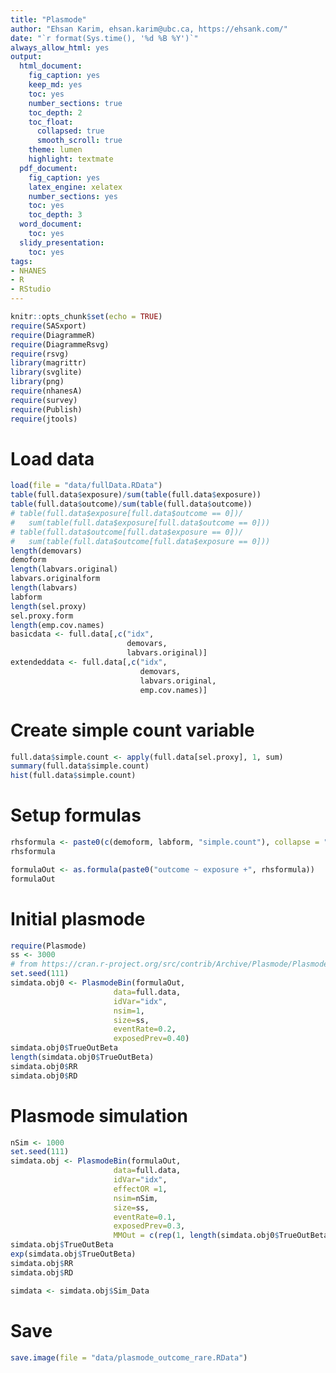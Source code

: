 ```yaml
---
title: "Plasmode"
author: "Ehsan Karim, ehsan.karim@ubc.ca, https://ehsank.com/"
date: "`r format(Sys.time(), '%d %B %Y')`"
always_allow_html: yes
output:
  html_document:
    fig_caption: yes
    keep_md: yes
    toc: yes
    number_sections: true
    toc_depth: 2
    toc_float: 
      collapsed: true
      smooth_scroll: true
    theme: lumen
    highlight: textmate
  pdf_document:
    fig_caption: yes
    latex_engine: xelatex
    number_sections: yes
    toc: yes
    toc_depth: 3
  word_document:
    toc: yes
  slidy_presentation:
    toc: yes  
tags:
- NHANES
- R
- RStudio
---
```


```r
knitr::opts_chunk$set(echo = TRUE)
require(SASxport)
require(DiagrammeR)
require(DiagrammeRsvg)
require(rsvg)
library(magrittr)
library(svglite)
library(png)
require(nhanesA)
require(survey)
require(Publish)
require(jtools)
```

# Load data

```r
load(file = "data/fullData.RData") 
table(full.data$exposure)/sum(table(full.data$exposure))
table(full.data$outcome)/sum(table(full.data$outcome))
# table(full.data$exposure[full.data$outcome == 0])/
#   sum(table(full.data$exposure[full.data$outcome == 0]))
# table(full.data$outcome[full.data$exposure == 0])/
#   sum(table(full.data$outcome[full.data$exposure == 0]))
length(demovars)
demoform
length(labvars.original) 
labvars.originalform
length(labvars)
labform
length(sel.proxy)
sel.proxy.form
length(emp.cov.names)
basicdata <- full.data[,c("idx", 
                          demovars,
                          labvars.original)]
extendeddata <- full.data[,c("idx", 
                             demovars,
                             labvars.original,
                             emp.cov.names)]
```

# Create simple count variable

```r
full.data$simple.count <- apply(full.data[sel.proxy], 1, sum)
summary(full.data$simple.count)
hist(full.data$simple.count)
```

# Setup formulas

```r
rhsformula <- paste0(c(demoform, labform, "simple.count"), collapse = "+")
rhsformula
```


```r
formulaOut <- as.formula(paste0("outcome ~ exposure +", rhsformula))
formulaOut
```
# Initial plasmode

```r
require(Plasmode)
ss <- 3000
# from https://cran.r-project.org/src/contrib/Archive/Plasmode/Plasmode_0.1.0.tar.gz
set.seed(111)
simdata.obj0 <- PlasmodeBin(formulaOut,
                       data=full.data,
                       idVar="idx",
                       nsim=1, 
                       size=ss, 
                       eventRate=0.2, 
                       exposedPrev=0.40)
simdata.obj0$TrueOutBeta
length(simdata.obj0$TrueOutBeta)
simdata.obj0$RR
simdata.obj0$RD
```
# Plasmode simulation

```r
nSim <- 1000
set.seed(111)
simdata.obj <- PlasmodeBin(formulaOut,
                       data=full.data,
                       idVar="idx",
                       effectOR =1,
                       nsim=nSim, 
                       size=ss, 
                       eventRate=0.1, 
                       exposedPrev=0.3,
                       MMOut = c(rep(1, length(simdata.obj0$TrueOutBeta)-2), 5))
simdata.obj$TrueOutBeta
exp(simdata.obj$TrueOutBeta)
simdata.obj$RR
simdata.obj$RD
```


```r
simdata <- simdata.obj$Sim_Data 
```

# Save

```r
save.image(file = "data/plasmode_outcome_rare.RData")
```
